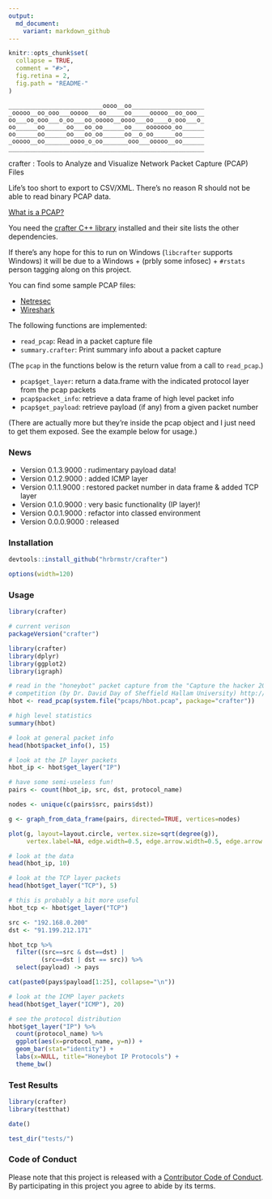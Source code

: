 ```yaml
---
output:
  md_document:
    variant: markdown_github
---
```


<!-- README.md is generated from README.Rmd. Please edit that file -->

```r
knitr::opts_chunk$set(
  collapse = TRUE,
  comment = "#>",
  fig.retina = 2,
  fig.path = "README-"
)
```

    __________________________oooo__oo____________________
    _ooooo__oo_ooo___ooooo___oo_____oo_____ooooo__oo_ooo__
    oo___oo_ooo___o_oo___oo_ooooo__oooo___oo____o_ooo___o_
    oo______oo______oo___oo_oo______oo____ooooooo_oo______
    oo______oo______oo___oo_oo______oo__o_oo______oo______
    _ooooo__oo_______oooo_o_oo_______ooo___ooooo__oo______
    ______________________________________________________
    
crafter : Tools to Analyze and Visualize Network Packet Capture (PCAP) Files

Life's too short to export to CSV/XML. There's no reason R should not be able to read binary PCAP data.

[What is a PCAP?](https://en.wikipedia.org/wiki/Pcap)

You need the [crafter C++ library](https://github.com/pellegre/libcrafter) installed and their site lists the other dependencies.

If there's any hope for this to run on Windows (`libcrafter` supports Windows) it will be due to a Windows + (prbly some infosec) + `#rstats` person tagging along on this project.

You can find some sample PCAP files:

- [Netresec](https://wiki.wireshark.org/SampleCaptures)
- [Wireshark](https://wiki.wireshark.org/SampleCaptures)

The following functions are implemented:

- `read_pcap`:	Read in a packet capture file
- `summary.crafter`:	Print summary info about a packet capture

(The `pcap` in the functions below is the return value from a call to `read_pcap`.)

- `pcap$get_layer`: return a data.frame with the indicated protocol layer from the pcap packets
- `pcap$packet_info`: retrieve a data frame of high level packet info
- `pcap$get_payload`: retrieve payload (if any) from a given packet number

(There are actually more but they're inside the pcap object and I just need to get them exposed. See the example below for usage.)

### News

- Version 0.1.3.9000 : rudimentary payload data!
- Version 0.1.2.9000 : added ICMP layer
- Version 0.1.1.9000 : restored packet number in data frame & added TCP layer
- Version 0.1.0.9000 : very basic functionality (IP layer)!
- Version 0.0.1.9000 : refactor into classed environment
- Version 0.0.0.9000 : released

### Installation

```r
devtools::install_github("hrbrmstr/crafter")
```

```r
options(width=120)
```

### Usage

```r
library(crafter)

# current verison
packageVersion("crafter")

library(crafter)
library(dplyr)
library(ggplot2)
library(igraph)

# read in the "honeybot" packet capture from the "Capture the hacker 2013"
# competition (by Dr. David Day of Sheffield Hallam University) http://www.snaketrap.co.uk/
hbot <- read_pcap(system.file("pcaps/hbot.pcap", package="crafter"))

# high level statistics
summary(hbot)

# look at general packet info
head(hbot$packet_info(), 15)

# look at the IP layer packets
hbot_ip <- hbot$get_layer("IP")

# have some semi-useless fun!
pairs <- count(hbot_ip, src, dst, protocol_name)

nodes <- unique(c(pairs$src, pairs$dst))

g <- graph_from_data_frame(pairs, directed=TRUE, vertices=nodes)
```

```r
plot(g, layout=layout.circle, vertex.size=sqrt(degree(g)), 
     vertex.label=NA, edge.width=0.5, edge.arrow.width=0.5, edge.arrow.size=0.5)
```

```r
# look at the data
head(hbot_ip, 10)

# look at the TCP layer packets
head(hbot$get_layer("TCP"), 5)

# this is probably a bit more useful
hbot_tcp <- hbot$get_layer("TCP")

src <- "192.168.0.200"
dst <- "91.199.212.171"

hbot_tcp %>% 
  filter((src==src & dst==dst) |
         (src==dst | dst == src)) %>% 
  select(payload) -> pays

cat(paste0(pays$payload[1:25], collapse="\n"))

# look at the ICMP layer packets
head(hbot$get_layer("ICMP"), 20)

# see the protocol distribution
hbot$get_layer("IP") %>% 
  count(protocol_name) %>% 
  ggplot(aes(x=protocol_name, y=n)) + 
  geom_bar(stat="identity") + 
  labs(x=NULL, title="Honeybot IP Protocols") + 
  theme_bw()

```

### Test Results

```r
library(crafter)
library(testthat)

date()

test_dir("tests/")
```

### Code of Conduct

Please note that this project is released with a [Contributor Code of Conduct](CONDUCT.md). 
By participating in this project you agree to abide by its terms.
